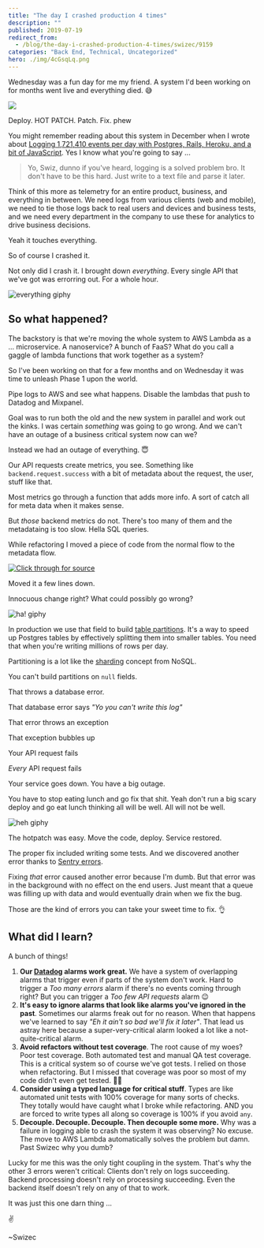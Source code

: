 ```yaml
---
title: "The day I crashed production 4 times"
description: ""
published: 2019-07-19
redirect_from:
  - /blog/the-day-i-crashed-production-4-times/swizec/9159
categories: "Back End, Technical, Uncategorized"
hero: ./img/4cGsqLq.png
---
```


Wednesday was a fun day for me my friend. A system I'd been working on for months went live and everything died. 😅

![](./img/4cGsqLq.png)

Deploy. HOT PATCH. Patch. Fix. phew

You might remember reading about this system in December when I wrote about [Logging 1,721,410 events per day with Postgres, Rails, Heroku, and a bit of JavaScript](https://swizec.com/blog/logging-1721410-events-per-day-with-postgres-rails-heroku-and-a-bit-of-javascript/). Yes I know what you're going to say ...

> Yo, Swiz, dunno if you've heard, logging is a solved problem bro. It don't have to be this hard. Just write to a text file and parse it later.

Think of this more as telemetry for an entire product, business, and everything in between. We need logs from various clients (web and mobile), we need to tie those logs back to real users and devices and business tests, and we need every department in the company to use these for analytics to drive business decisions.

Yeah it touches everything.

So of course I crashed it.

Not only did I crash it. I brought down _everything_. Every single API that we've got was errorring out. For a whole hour.

![everything giphy](./img/media-fxZ7cC3zYIVXi-giphy.gif)

## So what happened?

The backstory is that we're moving the whole system to AWS Lambda as a ... microservice. A nanoservice? A bunch of FaaS? What do you call a gaggle of lambda functions that work together as a system?

So I've been working on that for a few months and on Wednesday it was time to unleash Phase 1 upon the world.

Pipe logs to AWS and see what happens. Disable the lambdas that push to Datadog and Mixpanel.

Goal was to run both the old and the new system in parallel and work out the kinks. I was certain _something_ was going to go wrong. And we can't have an outage of a business critical system now can we?

Instead we had an outage of everything. 😇

Our API requests create metrics, you see. Something like `backend.request.success` with a bit of metadata about the request, the user, stuff like that.

Most metrics go through a function that adds more info. A sort of catch all for meta data when it makes sense.

But _those_ backend metrics do not. There's too many of them and the metadataing is too slow. Hella SQL queries.

While refactoring I moved a piece of code from the normal flow to the metadata flow.

[![Click through for source](./img/techletter.app-screenshot-1563553812054.png)](<https://carbon.now.sh/?bg=rgba(255,255,255,1)&t=seti&l=ruby&ds=true&wc=true&wa=true&pv=48px&ph=32px&ln=false&code=log%5B%22created_day%22%5D%20%3D%20Date.today>)

Moved it a few lines down.

Innocuous change right? What could possibly go wrong?

![ha! giphy](./img/media-11DFuwckOK9mdG-giphy.gif)

In production we use that field to build [table partitions](https://www.postgresql.org/docs/10/ddl-partitioning.html). It's a way to speed up Postgres tables by effectively splitting them into smaller tables. You need that when you're writing millions of rows per day.

Partitioning is a lot like the [sharding](<https://en.wikipedia.org/wiki/Shard_(database_architecture)>) concept from NoSQL.

You can't build partitions on `null` fields.

That throws a database error.

That database error says _"Yo you can't write this log"_

That error throws an exception

That exception bubbles up

Your API request fails

_Every_ API request fails

Your service goes down. You have a big outage.

You have to stop eating lunch and go fix that shit. Yeah don't run a big scary deploy and go eat lunch thinking all will be well. All will not be well.

![heh giphy](./img/media-M2AmFHxMydFok-giphy.gif)

The hotpatch was easy. Move the code, deploy. Service restored.

The proper fix included writing some tests. And we discovered another error thanks to [Sentry errors](https://sentry.io/welcome/).

Fixing _that_ error caused another error because I'm dumb. But that error was in the background with no effect on the end users. Just meant that a queue was filling up with data and would eventually drain when we fix the bug.

Those are the kind of errors you can take your sweet time to fix. 👌

## What did I learn?

A bunch of things!

1.  **Our [Datadog](https://www.datadoghq.com/) alarms work great.** We have a system of overlapping alarms that trigger even if parts of the system don't work. Hard to trigger a _Too many errors_ alarm if there's no events coming through right? But you can trigger a _Too few API requests_ alarm 😉
2.  **It's easy to ignore alarms that look like alarms you've ignored in the past**. Sometimes our alarms freak out for no reason. When that happens we've learned to say _"Eh it ain't so bad we'll fix it later"_. That lead us astray here because a super-very-critical alarm looked a lot like a not-quite-critical alarm.
3.  **Avoid refactors without test coverage**. The root cause of my woes? Poor test coverage. Both automated test and manual QA test coverage. This is a critical system so of course we've got tests. I relied on those when refactoring. But I missed that coverage was poor so most of my code didn't even get tested. 🤦‍♂️
4.  **Consider using a typed language for critical stuff**. Types are like automated unit tests with 100% coverage for many sorts of checks. They totally would have caught what I broke while refactoring. AND you are forced to write types all along so coverage is 100% if you avoid `any`.
5.  **Decouple. Decouple. Decouple. Then decouple some more.** Why was a failure in logging able to crash the system it was observing? No excuse. The move to AWS Lambda automatically solves the problem but damn. Past Swizec why you dumb?

Lucky for me this was the only tight coupling in the system. That's why the other 3 errors weren't critical: Clients don't rely on logs succeeding. Backend processing doesn't rely on processing succeeding. Even the backend itself doesn't rely on any of that to work.

It was just this one darn thing ...

✌️

~Swizec

